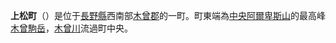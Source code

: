 {{unreferenced|time=2011-08-01T04:23:11+00:00}}
{{日本町村|
自治體名=上松|
町村=町|
圖像=[[File:Nezame_no_toko_2.jpg|240px]]|
圖像說明=[[寢覺之床|寢覺之床]][[花崗岩|花崗岩]]群|
町村章=|
日文原名=上松町|
平假名=あげまつまち|
羅馬字拼音=Agematsu-machi|
都道府縣=長野縣|
支廳=|
郡=木曾郡|
編號=20422-6|
面積=168.47|
邊界未定=|
人口=5,704|
統計時間=2007年8月31日|
自治體=[[駒根市|駒根市]]、[[木曾町|木曾町]]、[[大桑村|大桑村]]、[[王瀧村|王瀧村]]、[[宮田村|宮田村]]|
樹=|
花=|
鳥=|
其他象徵物=|
其他象徵=|
郵遞區號=399-5603|
所在地=木曾郡上松町站前通2丁目13番地|
電話號碼=264-52-2001|
外部連結=http://www.town.agematsu.nagano.jp/ |
經度=|
緯度=|
地圖=|
註記=
}}
'''上松町'''（{{jpn|j=上松町|hg=あげまつまち|rm=Agematsu machi|f=y}}）是位于[[長野縣|長野縣]]西南部[[木曾郡|木曾郡]]的一町。町東端為[[木曽山脈|中央阿爾卑斯山]]的最高峰 [[木曾駒岳|木曾駒岳]]，[[木曾川|木曾川]]流過町中央。

{{長野縣}}{{Authority control}}